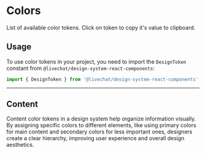 
<Meta title="Foundations/Color" />

# Colors

List of available color tokens. Click on token to copy it's value to clipboard.

## Usage

To use color tokens in your project, you need to import the `DesignToken` constant from `@livechat/design-system-react-components`:

```jsx
import { DesignToken } from '@livechat/design-system-react-components';
```

<hr />

## Content

Content color tokens in a design system help organize information visually. By assigning specific colors to different elements, like using primary colors for main content and secondary colors for less important ones, designers create a clear hierarchy, improving user experience and overall design aesthetics.

<ColorTable data={ColorsTokens}></ColorTable>
